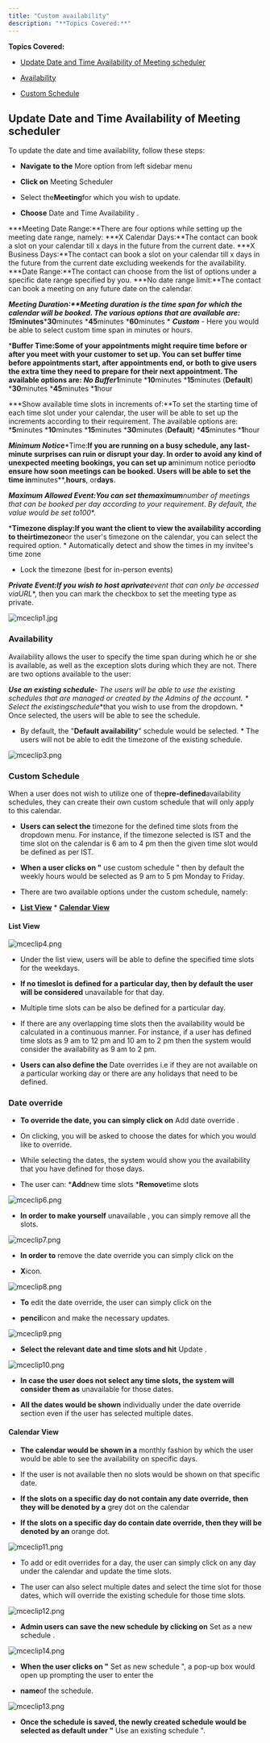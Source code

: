 ```yaml
---
title: "Custom availability"
description: "**Topics Covered:**"
---
```


**Topics Covered:**

* [Update Date and Time Availability of Meeting scheduler](https://support.salesmate.io/hc/en-us/articles/4405391317517#h_01HXDWH72123KKKAE351KGVSHX)

* [Availability](https://support.salesmate.io/hc/en-us/articles/4405391317517#h_01HXDWHH3NF0RZPCAGR4KDX2F9)

* [Custom Schedule](https://support.salesmate.io/hc/en-us/articles/4405391317517#h_01HXDWHVPXQZDD21DQHB3W93XW)

## Update Date and Time Availability of Meeting scheduler

To update the date and time availability, follow these steps:

* **Navigate to the** More option from left sidebar menu

* **Click on** Meeting Scheduler

* Select the**Meeting**for which you wish to update.

* **Choose** Date and Time Availability .

***Meeting Date Range:**There are four options while setting up the meeting date range, namely: ***X Calendar Days:**The contact can book a slot on your calendar till x days in the future from the current date. ***X Business Days:**The contact can book a slot on your calendar till x days in the future from the current date excluding weekends for the availability. ***Date Range:**The contact can choose from the list of options under a specific date range specified by you. ***No date range limit:**The contact can book a meeting on any future date on the calendar.

***Meeting Duration:**Meeting duration is the time span for which the calendar will be booked. The various options that are available are: ***15****minutes*****30**minutes ***45**minutes ***60**minutes * _**Custom**_ - Here you would be able to select custom time span in minutes or hours.

***Buffer Time:**Some of your appointments might require time before or after you meet with your customer to set up. You can set buffer time before appointments start, after appointments end, or both to give users the extra time they need to prepare for their next appointment. The available options are: ***No Buffer*****1**minute ***10**minutes ***15**minutes (**Default**) ***30**minutes ***45**minutes ***1**hour

***Show available time slots in increments of:**To set the starting time of each time slot under your calendar, the user will be able to set up the increments according to their requirement. The available options are: ***5**minutes ***10**minutes ***15**minutes ***30**minutes (**Default**) ***45**minutes ***1**hour

***Minimum Notice****Time:**If you are running on a busy schedule, any last-minute surprises can ruin or disrupt your day. In order to avoid any kind of unexpected meeting bookings, you can set up a**minimum notice period**to ensure how soon meetings can be booked. Users will be able to set the time in**minutes**,**hours**, or**days**.

***Maximum Allowed Event:**You can set the**maximum**number of meetings that can be booked per day according to your requirement. By default, the value would be set to**100**.

***Timezone display:**If you want the client to view the availability according to their**timezone**or the user's timezone on the calendar, you can select the required option. * Automatically detect and show the times in my invitee's time zone

* Lock the timezone (best for in-person events)

***Private Event:**If you wish to host a**private**event that can only be accessed via**URL**, then you can mark the checkbox to set the meeting type as private.

![mceclip1.jpg](./images/mceclip1.jpg)

### Availability

Availability allows the user to specify the time span during which he or she is available, as well as the exception slots during which they are not. There are two options available to the user:

***Use an existing schedule**- The users will be able to use the existing schedules that are managed or created by the Admins of the account. * Select the existing**schedule**that you wish to use from the dropdown. * Once selected, the users will be able to see the schedule.

* By default, the "**Default availability**" schedule would be selected. * The users will not be able to edit the timezone of the existing schedule.

![mceclip3.png](./images/mceclip3-2.png)

### Custom Schedule

When a user does not wish to utilize one of the**pre-defined**availability schedules, they can create their own custom schedule that will only apply to this calendar.

* **Users can select the** timezone for the defined time slots from the dropdown menu. For instance, if the timezone selected is IST and the time slot on the calendar is 6 am to 4 pm then the given time slot would be defined as per IST.

* **When a user clicks on "** use custom schedule " then by default the weekly hours would be selected as 9 am to 5 pm Monday to Friday.

* There are two available options under the custom schedule, namely:

* [**List View**](https://support.salesmate.io/hc/en-us/articles/4405391317517#h_01HXDVE2GX6CNZ2H6CVXFGEZFZ) * [**Calendar View**](https://support.salesmate.io/hc/en-us/articles/4405391317517#h_01HXDVE2GXB5SNS1CSMGVX1TZQ)

#### List View

![mceclip4.png](./images/mceclip4-2.png)

* Under the list view, users will be able to define the specified time slots for the weekdays.

* **If no timeslot is defined for a particular day, then by default the user will be considered** unavailable for that day.

* Multiple time slots can be also be defined for a particular day.

* If there are any overlapping time slots then the availability would be calculated in a continuous manner. For instance, if a user has defined time slots as 9 am to 12 pm and 10 am to 2 pm then the system would consider the availability as 9 am to 2 pm.

* **Users can also define the** Date overrides i.e if they are not available on a particular working day or there are any holidays that need to be defined.

### Date override

* **To override the date, you can simply click on** Add date override .

* On clicking, you will be asked to choose the dates for which you would like to override.

* While selecting the dates, the system would show you the availability that you have defined for those days.

* The user can: ***Add**new time slots ***Remove**time slots

![mceclip6.png](./images/mceclip6-2.png)

* **In order to make yourself** unavailable , you can simply remove all the slots.

![mceclip7.png](./images/mceclip7-2.png)

* **In order to** remove the date override you can simply click on the

* **X**icon.

![mceclip8.png](./images/mceclip8-2.png)

* **To** edit the date override, the user can simply click on the

* **pencil**icon and make the necessary updates.

![mceclip9.png](./images/mceclip9.png)

* **Select the relevant date and time slots and hit** Update .

![mceclip10.png](./images/mceclip10-2.png)

* **In case the user does not select any time slots, the system will consider them as** unavailable for those dates.

* **All the dates would be shown** individually under the date override section even if the user has selected multiple dates.

#### Calendar View

* **The calendar would be shown in a** monthly fashion by which the user would be able to see the availability on specific days.

* If the user is not available then no slots would be shown on that specific date.

* **If the slots on a specific day do not contain any date override, then they will be denoted by a** grey dot on the calendar

* **If the slots on a specific day do contain date override, then they will be denoted by an** orange dot.

![mceclip11.png](./images/mceclip11-3.png)

* To add or edit overrides for a day, the user can simply click on any day under the calendar and update the time slots.

* The user can also select multiple dates and select the time slot for those dates, which will override the existing schedule for those time slots.

![mceclip12.png](./images/mceclip12.png)

* **Admin users can save the new schedule by clicking on** Set as a new schedule .

![mceclip14.png](./images/mceclip14-2.png)

* **When the user clicks on "** Set as new schedule ", a pop-up box would open up prompting the user to enter the

* **name**of the schedule.

![mceclip13.png](./images/mceclip13-2.png)

* **Once the schedule is saved, the newly created schedule would be selected as default under "** Use an existing schedule ".
